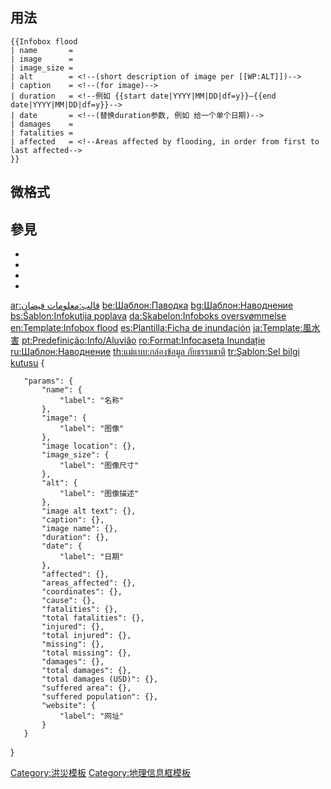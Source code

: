 <includeonly><!-- 在這裡加入模板的保護標識 --></includeonly><noinclude>{{template doc page viewed directly}}</noinclude>
<!-- 在本行下編輯模板說明 -->

== 用法 ==
{{Generic template demo |_display=italics |name |image=Image PlaceHolder.png |caption |duration={{longitem|''duration''<br/>or ''date''}} |damages |fatalities |affected}}
<pre style="overflow:auto;">
{{Infobox flood
| name       =
| image      =
| image_size =
| alt        = <!--(short description of image per [[WP:ALT]])-->
| caption    = <!--(for image)-->
| duration   = <!--例如 {{start date|YYYY|MM|DD|df=y}}–{{end date|YYYY|MM|DD|df=y}}-->
| date       = <!--(替换duration参数, 例如 给一个单个日期)-->
| damages    =
| fatalities =
| affected   = <!--Areas affected by flooding, in order from first to last affected-->
}}
</pre>

== 微格式 ==
{{UF-hcal}}

== 參見 ==
*{{tl|Infobox earthquake}}
*{{tl|Infobox hurricane}}
*{{tl|Infobox storm}}
*{{tl|Infobox tornado}}

<includeonly>
<!-- 本行下加入模板的分類 -->
[[Category:洪災模板]]
[[Category:地理信息框模板]]
<!-- 本行下加入模板的跨語言鏈接 -->
[[ar:قالب:معلومات فيضان]]
[[be:Шаблон:Паводка]]
[[bg:Шаблон:Наводнение]]
[[bs:Šablon:Infokutija poplava]]
[[da:Skabelon:Infoboks oversvømmelse]]
[[en:Template:Infobox flood]]
[[es:Plantilla:Ficha de inundación]]
[[ja:Template:風水害]]
[[pt:Predefinição:Info/Aluvião]]
[[ro:Format:Infocaseta Inundație]]
[[ru:Шаблон:Наводнение]]
[[th:แม่แบบ:กล่องข้อมูล ภัยธรรมชาติ]]
[[tr:Şablon:Sel bilgi kutusu]]
</includeonly>
<templatedata>
{
	"params": {
		"name": {
			"label": "名称"
		},
		"image": {
			"label": "图像"
		},
		"image location": {},
		"image_size": {
			"label": "图像尺寸"
		},
		"alt": {
			"label": "图像描述"
		},
		"image alt text": {},
		"caption": {},
		"image name": {},
		"duration": {},
		"date": {
			"label": "日期"
		},
		"affected": {},
		"areas_affected": {},
		"coordinates": {},
		"cause": {},
		"fatalities": {},
		"total fatalities": {},
		"injured": {},
		"total injured": {},
		"missing": {},
		"total missing": {},
		"damages": {},
		"total damages": {},
		"total damages (USD)": {},
		"suffered area": {},
		"suffered population": {},
		"website": {
			"label": "网址"
		}
	}
}
</templatedata>